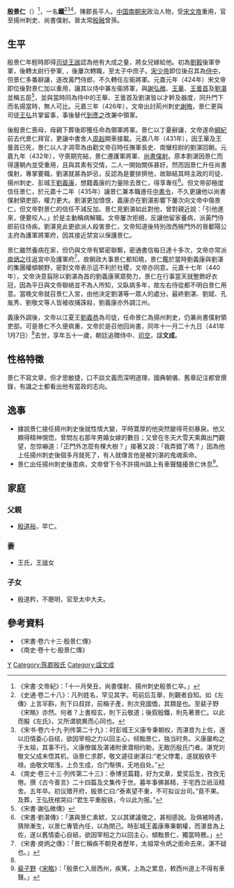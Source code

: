 {{Infobox Biography
| subject_name   = 殷景仁
| image_name     = 
| image_size     = 
| image_caption  = 
| date_of_birth  = 390年
| place_of_birth = [[東晉|東晉]]
| date_of_death  = 441年1月7日
| place_of_death = [[南朝宋|南朝宋]][[建康|建康]]
| occupation = 南朝宋尚書僕射、揚州刺史
}}

'''殷景仁'''（{{bd|390年||441年|1月7日|catIdx=Y}}）<ref name="卒年">《宋書·文帝紀》：「十一月癸丑，尚書僕射、揚州刺史殷景仁卒。」</ref>，一名'''鐵'''<ref>《史通·卷二十八》：凡列姓名，罕见其字。苟前后互舉，則觀者自知。如《左傳》上言羋斟，則下曰叔牂，前稱子產，則次見國僑，其類是也。至裴子野《宋略》亦然。何者？上書桓玄，則下云敬道；後叙殷鐵，則先著景仁。以此而擬《左氏》，又所谓貌異而心同也。</ref><ref>《宋书·卷六十九·列传第二十九》：时彭城王义康专秉朝权，而湛昔为上佐，遂以旧情委心自结，欲因宰相之力以回主心，倾黜景仁，独当时务。义康屡构之于太祖，其事不行。义康僚属及湛诸附隶潜相约勒，无敢历殷氏门者。湛党刘敬文父成未悟其机，诣景仁求郡，敬文遽往谢湛曰:“老父悖耄，遂就殷铁干禄。由敬文暗浅，上负生成，合门惭惧，无地自处。”</ref><ref>《南史·卷三十三·列传第二十三》：泰博览篇籍，好为文章，爱奖后生，孜孜无倦。撰《古今善言》二十四篇及文集传于世。暮年事佛甚精，于宅西立祇洹精舍。五年卒。初议赠开府，殷景仁曰:“泰素望不重，不可拟议台司。”竟不果。及葬，王弘抚棺哭曰:“君生平重殷铁，今以此为报。”</ref>，陳郡長平人。[[中国|中国]][[南朝宋|南朝宋]]政治人物，受[[宋文帝|宋文帝]]重用，官至揚州刺史、尚書僕射。晉太常[[殷融|殷融]]曾孫。

== 生平 ==
殷景仁年輕時即得[[司徒|司徒]][[王謐|王謐]]認為他有大成之量，將女兒嫁給他。初為[[劉毅_(東晉)|劉毅]]後軍參軍，後轉太尉行參軍, ，後屢次轉職，至太子中庶子。[[宋少帝|宋少帝]]即位後召其為[[侍中|侍中]]，但景仁多番辭讓，遂改黃門侍郎，不久轉任左衞將軍。元嘉元年（424年）宋文帝即位後對景仁加以重用，讓其以侍中兼左衞將軍，與[[謝弘微|謝弘微]]、[[王華_(劉宋)|王華]]、[[王曇首|王曇首]]及[[劉湛_(劉宋)|劉湛]]並稱五臣<ref>《宋書·謝弘微傳》</ref>，並與當時同為侍中的王華、王曇首及劉湛皆以才幹及器度，同升門下而名揚當時，無人可比。元嘉三年（426年），文帝出討荊州刺史[[謝晦|謝晦]]，景仁更與司徒[[王弘_(劉宋)|王弘]]共掌留事，事後替代[[到彥之|到彥之]]改兼中領軍。

後殷景仁喪母，母親下葬後即獲任命為領軍將軍。景仁以丁憂辭讓，文帝遂命[[綱紀|綱紀]]前去代景仁拜官，更讓中書舍人[[周赳|周赳]]開車接載。元嘉八年（431年），因王華及王曇首已死，景仁以人才凋零為由勸文帝召時任撫軍長史、南蠻校尉的劉湛回朝。元嘉九年（432年），守喪期完結，景仁遷護軍將軍、[[尚書僕射|尚書僕射]]。原本劉湛因景仁而得還朝內並受重用，且與其素有交情，二人一開始關係甚好。然而因景仁升任尚書僕射，專掌要職，劉湛就甚為妒忌，反認為是要排擠他，故聯結其時主政的司徒、揚州刺史、彭城王[[劉義康|劉義康]]，想籍義康的力量除去景仁，得享專任<ref>《宋書·劉湛傳》：「湛與景仁素欵，又以其建議徵之，甚相感說。及俱被時遇，猜隙漸生，以景仁專管內任，以為閒己。時彭城王義康專秉朝權，而湛昔為上佐，遂以舊情委心自結，欲因宰相之力以回主心，傾黜景仁，獨當時務。」</ref>。但文帝卻極度信任景仁，於元嘉十二年（435年）讓景仁兼本職進任[[中書令|中書令]]，不久更讓他以尚書僕射領吏部，權力更大。劉湛更加憤恨，義康亦在劉湛影響下屢次向文帝中傷景仁，但文帝對景仁的信任不減反加。景仁見劉湛如此對他，曾對親近說：「引他進來，便要咬人。」於是主動稱病解職。文帝屢次拒絕，反讓他留家養病，派黃門侍郎前往侍疾。劉湛見此更欲派人殺害景仁，文帝知道後特別改西掖門外的晉鄱陽公主府為護軍將軍府，因其接近禁宮以保護景仁。

景仁雖然養病在家，但仍與文帝有緊密聯繫，密通書信每日達十多次，文帝亦常派[[庾炳之|庾炳之]]往返宮中及護軍府<ref>《宋書·庾炳之傳》：「景仁稱疾不朝見者歷年，太祖常令炳之銜命去來，湛不疑也。」</ref>，故朝政大事景仁都知曉，景仁鑑於當時劉義康與劉湛的集團權傾朝野，密對文帝表示這不利於社稷，文帝亦同意。元嘉十七年（440年），文帝決意翦除以劉湛為首的劉義康黨眾勢力，景仁在行事當天就整飾好衣冠，因為平日與文帝聯絡並不為人所知，又臥病多年，故左右侍從都不明白景仁用意。當晚文帝就召景仁入宮，由他決定劉湛等一眾人的處分。最終劉湛、劉斌、孔胤秀、劉敬文等人皆被收捕誅殺，劉義康亦外調江州。

義康外調後，文帝以江夏王[[劉義恭|劉義恭]]為司徒，任命景仁為揚州刺史，仍兼尚書僕射領吏部。可是景仁不久便病重，文帝於是召他回尚書，同年十一月二十九日（441年1月7日）<ref name="卒年"/>去世，享年五十一歲，朝廷追贈侍中、[[司空|司空]]，諡'''文成'''。

== 性格特徵 ==
景仁不寫文章，但才思敏捷，口不談文義而深明道理，國典朝儀、舊章記注都曾撰錄，有識之士都看出他有當政的志向。

== 逸事 ==
*據說景仁接任揚州刺史後就性情大變，平時寛厚的他突然變得苛刻暴戾。他又顯得精神愰惚，曾問左右那年男婚女嫁的數目；又曾在冬天大雪天乘輿出門觀望，忽惊嚇道：「正門外怎麼有棵大樹？」接著又說：「我弄錯了嗎？」因為他上任揚州刺史後個多月就死了，有人就傳言他是被刘湛的鬼魂索命。
*景仁出任揚州刺史後患病，文帝曾下令不許揚州路上有車聲騷擾景仁休息<ref>[[裴子野|裴子野]]《[[宋略|宋略]]》：「殷景仁入居西州，疾篤，上為之累息，敕西州道上不得有車聲。」</ref>。

== 家庭 ==
=== 父親 ===
*[[殷道裕|殷道裕]]，早亡。
=== 妻 ===
*王氏，王謐女
=== 子女 ===
*殷道矜，不聰明，官至太中大夫。

== 參考資料 ==
*《宋書·卷六十三·殷景仁傳》
*《南史·卷十七·殷景仁傳》
{{reflist}}

[[Category:南北朝人|Y]]
[[Category:陈郡殷氏|Category:陈郡殷氏]]
[[Category:諡文成|Category:諡文成]]